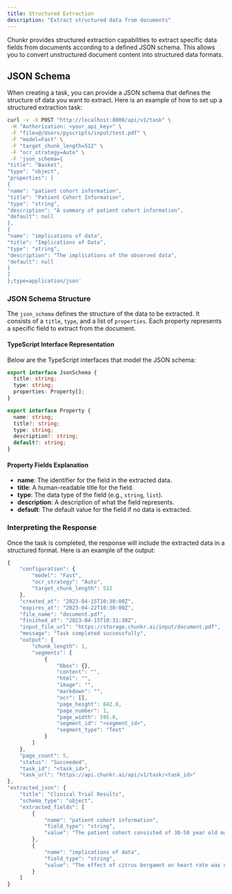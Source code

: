 ```yaml
---
title: Structured Extraction
description: "Extract structured data from documents"
---
```


Chunkr provides structured extraction capabilities to extract specific data fields from documents according to a defined JSON schema. This allows you to convert unstructured document content into structured data formats.

## JSON Schema

When creating a task, you can provide a JSON schema that defines the structure of data you want to extract. Here is an example of how to set up a structured extraction task:

```bash
curl -v -X POST "http://localhost:8000/api/v1/task" \
 -H "Authorization: <your_api_key>" \
 -F "file=@/Users/pyscripts/input/test.pdf" \
 -F "model=Fast" \
 -F "target_chunk_length=512" \
 -F "ocr_strategy=Auto" \
 -F 'json_schema={
"title": "Basket",
"type": "object",
"properties": [
{
"name": "patient cohort information",
"title": "Patient Cohort Information",
"type": "string",
"description": "A summary of patient cohort information",
"default": null
},
{
"name": "implications of data",
"title": "Implications of Data",
"type": "string",
"description": "The implications of the observed data",
"default": null
}
]
};type=application/json'
```

### JSON Schema Structure

The `json_schema` defines the structure of the data to be extracted. It consists of a `title`, `type`, and a list of `properties`. Each property represents a specific field to extract from the document.

#### TypeScript Interface Representation

Below are the TypeScript interfaces that model the JSON schema:

```typescript
export interface JsonSchema {
  title: string;
  type: string;
  properties: Property[];
}

export interface Property {
  name: string;
  title?: string;
  type: string;
  description?: string;
  default?: string;
}
```

#### Property Fields Explanation

- **name**: The identifier for the field in the extracted data.
- **title**: A human-readable title for the field.
- **type**: The data type of the field (e.g., `string`, `list`).
- **description**: A description of what the field represents.
- **default**: The default value for the field if no data is extracted.

### Interpreting the Response

Once the task is completed, the response will include the extracted data in a structured format. Here is an example of the output:

```typescript
{
    "configuration": {
        "model": "Fast",
        "ocr_strategy": "Auto",
        "target_chunk_length": 512
    },
    "created_at": "2023-04-15T10:30:00Z",
    "expires_at": "2023-04-22T10:30:00Z",
    "file_name": "document.pdf",
    "finished_at": "2023-04-15T10:31:30Z",
    "input_file_url": "https://storage.chunkr.ai/input/document.pdf",
    "message": "Task completed successfully",
    "output": {
        "chunk_length": 1,
        "segments": [
            {
                "bbox": {},
                "content": "",
                "html": "",
                "image": "",
                "markdown": "",
                "ocr": [],
                "page_height": 842.0,
                "page_number": 1,
                "page_width": 595.0,
                "segment_id": "<segment_id>",
                "segment_type": "Text"
            }
        ]
    },
    "page_count": 5,
    "status": "Succeeded",
    "task_id": "<task_id>",
    "task_url": "https://api.chunkr.ai/api/v1/task/<task_id>"
},
"extracted_json": {
    "title": "Clinical Trial Results",
    "schema_type": "object",
    "extracted_fields": [
        {
            "name": "patient cohort information",
            "field_type": "string",
            "value": "The patient cohort consisted of 30-50 year old males with a history of hypertension and diabetes."
        },
        {
            "name": "implications of data",
            "field_type": "string",
            "value": "The effect of citrus bergamot on heart rate was observed to be statistically significant in the clinical trial performed."
        }
    ]
}
```
